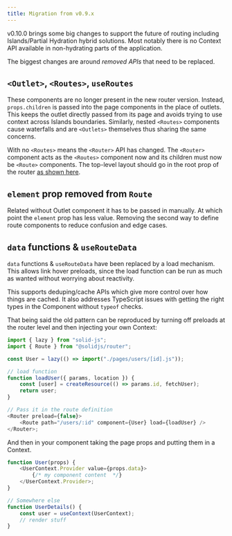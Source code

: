 ```yaml
---
title: Migration from v0.9.x
---
```


v0.10.0 brings some big changes to support the future of routing including Islands/Partial Hydration hybrid solutions.
Most notably there is no Context API available in non-hydrating parts of the application.

The biggest changes are around _removed APIs_ that need to be replaced.

## `<Outlet>`, `<Routes>`, `useRoutes`

These components are no longer present in the new router version. Instead, `props.children` is passed into the page components in the place of outlets.
This keeps the outlet directly passed from its page and avoids trying to use context across Islands boundaries.
Similarly, nested `<Routes>` components cause waterfalls and are `<Outlets>` themselves thus sharing the same concerns.

With no `<Routes>` means the `<Router>` API has changed.
The `<Router>` component acts as the `<Routes>` component now and its children must now be `<Route>` components.
The top-level layout should go in the root prop of the router [as shown here](/solid-router/concepts/layouts#root-level-layouts).

## `element` prop removed from `Route`

Related without Outlet component it has to be passed in manually.
At which point the `element` prop has less value.
Removing the second way to define route components to reduce confusion and edge cases.

## `data` functions & `useRouteData`

`data` functions & `useRouteData` have been replaced by a load mechanism.
This allows link hover preloads, since the load function can be run as much as wanted without worrying about reactivity.

This supports deduping/cache APIs which give more control over how things are cached.
It also addresses TypeScript issues with getting the right types in the Component without `typeof` checks.

That being said the old pattern can be reproduced by turning off preloads at the router level and then injecting your own Context:

```js
import { lazy } from "solid-js";
import { Route } from "@solidjs/router";

const User = lazy(() => import("./pages/users/[id].js"));

// load function
function loadUser({ params, location }) {
	const [user] = createResource(() => params.id, fetchUser);
	return user;
}

// Pass it in the route definition
<Router preload={false}>
	<Route path="/users/:id" component={User} load={loadUser} />
</Router>;
```

And then in your component taking the page props and putting them in a Context.

```js
function User(props) {
	<UserContext.Provider value={props.data}>
		{/* my component content  */}
	</UserContext.Provider>;
}

// Somewhere else
function UserDetails() {
	const user = useContext(UserContext);
	// render stuff
}
```
